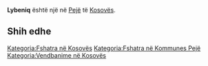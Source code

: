{{Fshat në 
 | Emri                = Lybeniq
 | EmriAlt                = 
 | NAME_SHORT_FORM=      
 | NAME_GENERIC=      
 | NAME_SORT_NAME_RO=      LYBENIQ
 | FULL_NAME_RO = Lybeniq
 | FULL_NAME_ND_RO=Lybeniq
 | SORT_NAME_RG=LYBENIQ
 | FULL_NAME_RG=Lybeniq
 | FULL_NAME_ND_RG=Lybeniq
 | SRP_NAME_SHORT_FORM=      
 | SRP_NAME_GENERIC=      
 | SRP_NAME_SORT_NAME_RO=      
 | SRP_FULL_NAME_RO = 
 | SRP_FULL_NAME_ND_RO=
 | SRP_SORT_NAME_RG=
 | SRP_FULL_NAME_RG=
 | SRP_FULL_NAME_ND_RG=
 | Emri (Rasa dhanore) = 
 | Figura              = 
 | Shteti              = Kosovo
 | Komuna              = Pejë
 | Kodi postar         = 
 | Sipërfaqja          = 

 | Popullsia           = 

 | Regj. i popullsisë  = 
 | Dend. e popullsisë  = 
 | Faqja zyrtare       = 
 <!--- Koordinatat ----> 
 | Gjerësia            = 42.597778
 | Gjatësia            = 20.291389
 | Lartësia            = 
}}
'''Lybeniq''' është një [[]] në [[Pejë]] të [[Kosovës]].

<!-- == Gjeografia == -->
<!-- == Historia == -->
<!-- == Demografia == -->
== Shih edhe ==
{{Komuna Pejë}}
{{Kosovo-Administrata-Cung}}

[[Kategoria:Fshatra në Kosovës]]
[[Kategoria:Fshatra në Kommunes Pejë]]
[[Kategoria:Vendbanime në Kosovës]]